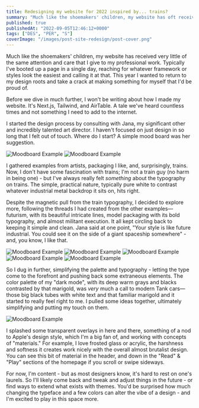 ```yaml
---
title: Redesigning my website for 2022 inspired by... trains?
summary: "Much like the shoemakers' children, my website has oft received very little attention and care that I give to my professional work. This year I wanted to return to my design roots and take a crack at making something for myself that I'd be proud of."
published: true
publishedAt: "2022-09-05T12:46:12+0000"
tags: ["DES", "PER", "S"]
coverImage: "/images/post-site-redesign/post-cover.png"
---
```


Much like the shoemakers' children, my website has received very little of the same attention and care that I give to my professional work. Typically I've booted up a page in a single day, reaching for whatever framework or styles look the easiest and calling it at that. This year I wanted to return to my design roots and take a crack at making something for myself that I'd be proud of.

Before we dive in much further, I won't be writing about how I made my website. It's Next.js, Tailwind, and AirTable. A tale we've heard countless times and not something I need to add to the internet.

I started the design process by consulting with Jana, my significant other and incredibly talented art director. I haven't focused on just design in so long that I felt out of touch. Where do I start? A simple mood board was her suggestion.

![Moodboard Example](/images/post-site-redesign/moodboard-1.webp)
![Moodboard Example](/images/post-site-redesign/moodboard-2.webp)

I gathered examples from artists, packaging I like, and, surprisingly, trains. Now, I don't have some fascination with trains; I'm not a train guy (no harm in being one) - but I've always really felt _something_ about the typography on trains. The simple, practical nature, typically pure white to contrast whatever industrial metal backdrop it sits on, hits right.

Despite the magnetic pull from the train typography, I decided to explore more, following the threads I had created from the other examples—futurism, with its beautiful intricate lines, model packaging with its bold typography, and almost militant execution. It all kept circling back to keeping it simple and clean. Jana said at one point, "Your style is like future industrial. You could see it on the side of a giant spaceship somewhere" - and, you know, I like that.

![Moodboard Example](/images/post-site-redesign/example-1.webp)
![Moodboard Example](/images/post-site-redesign/example-2.webp)
![Moodboard Example](/images/post-site-redesign/example-3.webp)
![Moodboard Example](/images/post-site-redesign/example-5.webp)
![Moodboard Example](/images/post-site-redesign/example-4.webp)

So I dug in further, simplifying the palette and typography - letting the type come to the forefront and pushing back some extraneous elements. The color palette of my "dark mode", with its deep warm grays and blacks contrasted by that marigold, was _very_ much a call to modern Tank cars—those big black tubes with white text and that familiar marigold and it started to really feel right to me. I pulled some ideas together, ultimately simplifying and putting my touch on them.

![Moodboard Example](/images/post-site-redesign/example-6.webp)

I splashed some transparent overlays in here and there, something of a nod to Apple's design style, which I'm a big fan of, and working with concepts of "materials." For example, I love frosted glass or acrylic, the harshness and softness it creates work nicely with the overall almost brutalist design. You can see this bit of material in the header, and down in the "Read" & "Play" sections of the homepage if you scroll or swipe sideways.

For now, I'm content - but as most designers know, it's hard to rest on one's laurels. So I'll likely come back and tweak and adjust things in the future - or find ways to extend what exists with themes. You'd be surprised how much changing the typeface and a few colors can alter the vibe of a design - and I'm excited to play in this space more.
